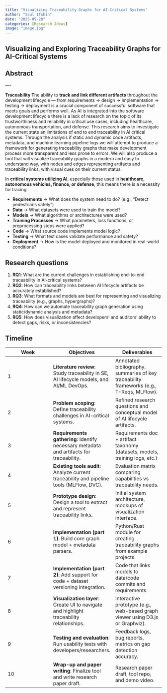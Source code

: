 ```yaml
---
title: "Visualizing Traceability Graphs for AI-Critical Systems"
author: "Saul Ifshin"
date: "2025-05-28"
categories: [Research Ideas]
image: "image.jpg"
---
```


## Visualizing and Exploring Traceability Graphs for AI-Critical Systems

## 

## Abstract

—-

**Traceability T**he ability to **track and link different artifacts** throughout the development lifecycle — from requirements → design → implementation → testing → deployment is a crucial component of successful software that meets goals and performs well. As AI is integrated into the software development lifecycle there is a lack of research on the topic of its trustworthiness and reliability in critical use cases, including healthcare, autonomous transportation, and defense. This research aims to investigate the current state an limitations of end to end traceability in AI critical systems. Through the analysis if static and dynamic code artifacts, metadata, and machine learning pipeline logs we will attempt to produce a framework for generating traceability graphs that make development process more transparent and less prone to errors. We will also produce a tool that will visualize traceability graphs in a modern and easy to understand way, with nodes and edges representing artifacts and traceability links, with visual cues on their current status.

In **critical systems utilizing AI**, especially those used in **healthcare, autonomous vehicles, finance, or defense**, this means there is a necessity for tracing:

- **Requirements** → What does the system need to do? (e.g., "Detect pedestrians safely")
- **Data** → What datasets were used to train the model?
- **Models** → What algorithms or architectures were used?
- **Training Processes** → What parameters, loss functions, or preprocessing steps were applied?
- **Code** → What source code implements model logic?
- **Testing** → What test cases validate performance and safety?
- **Deployment** → How is the model deployed and monitored in real-world conditions?

## Research questions

1. **RQ1**: What are the current challenges in establishing end-to-end traceability in AI-critical systems?
2. **RQ2**: How can traceability links between AI lifecycle artifacts be accurately established?
3. **RQ3**: What formats and models are best for representing and visualizing traceability (e.g., graphs, hypergraphs)?
4. **RQ4**: How can we automate traceability graph generation using static/dynamic analysis and metadata?
5. **RQ5**: How does visualization affect developers’ and auditors’ ability to detect gaps, risks, or inconsistencies?

## Timeline

| Week | Objectives | Deliverables |
| --- | --- | --- |
| 1 | **Literature review**: Study traceability in SE, AI lifecycle models, and AI/ML DevOps. | Annotated bibliography, summaries of key traceability frameworks (e.g., T-Reqs, MLFlow). |
| 2 | **Problem scoping**: Define traceability challenges in AI-critical systems. | Refined research questions and conceptual model of AI lifecycle artifacts. |
| 3 | **Requirements gathering**: Identify necessary metadata and artifacts for traceability. | Requirements doc + artifact taxonomy (datasets, models, training logs, etc.) |
| 4 | **Existing tools audit**: Analyze current traceability and pipeline tools (MLFlow, DVC). | Evaluation matrix comparing capabilities vs traceability needs. |
| 5 | **Prototype design**: Design a tool to extract and represent traceability links. | Initial system architecture, mockups of visualization interface. |
| 6 | **Implementation (part 1)**: Build core graph model + metadata parsers. | Python/Rust module for creating traceability graphs from example projects. |
| 7 | **Implementation (part 2)**: Add support for code + dataset versioning integration. | Code that links models to data/code commits and requirements. |
| 8 | **Visualization layer**: Create UI to navigate and highlight traceability relationships. | Interactive prototype (e.g., web-based graph viewer using D3.js or Graphviz). |
| 9 | **Testing and evaluation**: Run usability tests with developers/researchers. | Feedback logs, bug reports, metrics on gap detection accuracy. |
| 10 | **Wrap-up and paper writing**: Finalize tool and write research paper draft. | Research paper draft, tool repo, and demo video. |